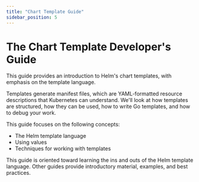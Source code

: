 ```yaml
---
title: "Chart Template Guide"
sidebar_position: 5
---
```


# The Chart Template Developer's Guide

This guide provides an introduction to Helm's chart templates, with emphasis on
the template language.

Templates generate manifest files, which are YAML-formatted resource
descriptions that Kubernetes can understand. We'll look at how templates are
structured, how they can be used, how to write Go templates, and how to debug
your work.

This guide focuses on the following concepts:

- The Helm template language
- Using values
- Techniques for working with templates

This guide is oriented toward learning the ins and outs of the Helm template
language. Other guides provide introductory material, examples, and best
practices.


<DocCardList />
